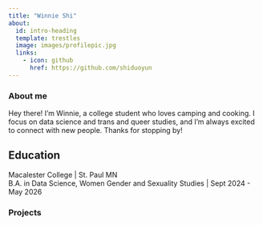 ```yaml
---
title: "Winnie Shi"
about:
  id: intro-heading
  template: trestles
  image: images/profilepic.jpg
  links:
    - icon: github
      href: https://github.com/shiduoyun
---
```


### About me

::: {#intro-heading}
Hey there! I’m Winnie, a college student who loves camping and cooking. I focus on data science and trans and queer studies, and I’m always excited to connect with new people. Thanks for stopping by!

## Education

Macalester College \| St. Paul MN <br> B.A. in Data Science, Women Gender and Sexuality Studies \| Sept 2024 - May 2026
:::

### Projects
